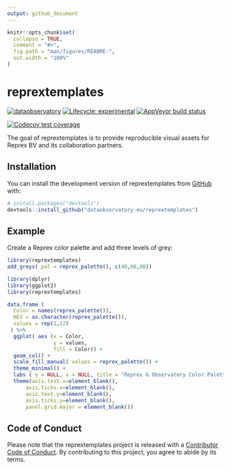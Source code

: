 ```yaml
---
output: github_document
---
```


<!-- README.md is generated from README.Rmd. Please edit that file -->

```r
knitr::opts_chunk$set(
  collapse = TRUE,
  comment = "#>",
  fig.path = "man/figures/README-",
  out.width = "100%"
)
```

# reprextemplates

<!-- badges: start -->
[![dataobservatory](https://img.shields.io/badge/ecosystem-dataobservatory.eu-3EA135.svg)](https://dataobservatory.eu/)
[![Lifecycle: experimental](https://img.shields.io/badge/lifecycle-experimental-orange.svg)](https://lifecycle.r-lib.org/articles/stages.html#experimental)
[![AppVeyor build status](https://ci.appveyor.com/api/projects/status/github/dataobservatory-eu/reprextemplates?branch=main&svg=true)](https://ci.appveyor.com/project/dataobservatory-eu/reprextemplates)

[![Codecov test coverage](https://codecov.io/gh/dataobservatory-eu/reprextemplates/branch/main/graph/badge.svg)](https://app.codecov.io/gh/dataobservatory-eu/reprextemplates?branch=main)
<!-- badges: end -->

The goal of reprextemplates is to provide reproducible visual assets for Reprex BV and its collaboration partners.

## Installation

You can install the development version of reprextemplates from [GitHub](https://github.com/) with:

``` r
# install.packages("devtools")
devtools::install_github("dataobservatory-eu/reprextemplates")
```

## Example

Create a Reprex color palette and add three levels of grey:

```r
library(reprextemplates)
add_greys( pal = reprex_palette(), c(40,60,80))
```


```r
library(dplyr)
library(ggplot2)
library(reprextemplates)

data.frame (
  Color = names(reprex_palette()), 
  HEX = as.character(reprex_palette()),
  values = rep(1,12)
 ) %>%
  ggplot( aes (x = Color, 
               y = values, 
               fill = Color)) +
  geom_col() +
  scale_fill_manual( values = reprex_palette()) +
  theme_minimal() +
  labs ( y = NULL, x = NULL, title = "Reprex & Observatory Color Palette") +
  theme(axis.text.x=element_blank(),
      axis.ticks.x=element_blank(),
      axis.text.y=element_blank(),
      axis.ticks.y=element_blank(), 
      panel.grid.major = element_blank())

```

## Code of Conduct
  
Please note that the reprextemplates project is released with a [Contributor Code of Conduct](https://contributor-covenant.org/version/2/1/CODE_OF_CONDUCT.html). By contributing to this project, you agree to abide by its terms.

